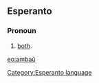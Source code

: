 ==Esperanto==
===Pronoun===
# [[both]].

{{Universala Vortaro}}
[[eo:ambaŭ]]
[[Category:Esperanto language]]